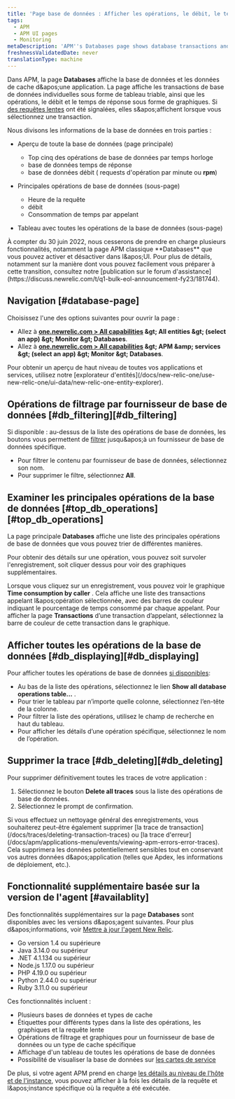 ```yaml
---
title: 'Page base de données : Afficher les opérations, le débit, le temps de réponse'
tags:
  - APM
  - APM UI pages
  - Monitoring
metaDescription: 'APM''s Databases page shows database transactions and slow database queries as tables. It also shows operations, throughput, and query time as charts.'
freshnessValidatedDate: never
translationType: machine
---
```


Dans APM, la page <DNT>**Databases**</DNT> affiche la base de données et les données de cache d&amp;apos;une application. La page affiche les transactions de base de données individuelles sous forme de tableau triable, ainsi que les opérations, le débit et le temps de réponse sous forme de graphiques. Si [des requêtes lentes](/docs/apm/applications-menu/monitoring/viewing-slow-query-details) ont été signalées, elles s&amp;apos;affichent lorsque vous sélectionnez une transaction.

Nous divisons les informations de la base de données en trois parties :

* Aperçu de toute la base de données (page principale)

  * Top cinq des opérations de base de données par temps horloge
  * base de données temps de réponse
  * base de données débit ( requests d&apos;opération par minute ou <DNT>**rpm**</DNT>)

* Principales opérations de base de données (sous-page)

  * Heure de la requête
  * débit
  * Consommation de temps par appelant

* Tableau avec toutes les opérations de la base de données (sous-page)

<Callout variant="important" title="AVIS DE FIN DE VIE">
  À compter du 30 juin 2022, nous cesserons de prendre en charge plusieurs fonctionnalités, notamment la page APM classique <DNT>**Databases**</DNT> que vous pouvez activer et désactiver dans l&amp;apos;UI. Pour plus de détails, notamment sur la manière dont vous pouvez facilement vous préparer à cette transition, consultez notre [publication sur le forum d&apos;assistance](https://discuss.newrelic.com/t/q1-bulk-eol-announcement-fy23/181744).
</Callout>

## Navigation [#database-page]

Choisissez l&apos;une des options suivantes pour ouvrir la page :

* Allez à <DNT>**[one.newrelic.com &gt; All capabilities](https://one.newrelic.com/all-capabilities) &amp;gt; All entities &amp;gt; (select an app) &amp;gt; Monitor &amp;gt; Databases**</DNT>.
* Allez à <DNT>**[one.newrelic.com &gt; All capabilities](https://one.newrelic.com/all-capabilities) &amp;gt; APM &amp;amp; services &amp;gt; (select an app) &amp;gt; Monitor &amp;gt; Databases**</DNT>.

<Callout variant="tip">
  Pour obtenir un aperçu de haut niveau de toutes vos applications et services, utilisez notre [explorateur d&apos;entités](/docs/new-relic-one/use-new-relic-one/ui-data/new-relic-one-entity-explorer).
</Callout>

## Opérations de filtrage par fournisseur de base de données [#db\_filtering][#db_filtering]

Si disponible : au-dessus de la liste des opérations de base de données, les boutons vous permettent de [filtrer](#availablity) jusqu&amp;apos;à un fournisseur de base de données spécifique.

* Pour filtrer le contenu par fournisseur de base de données, sélectionnez son nom.
* Pour supprimer le filtre, sélectionnez <DNT>**All**</DNT>.

## Examiner les principales opérations de la base de données [#top\_db\_operations][#top_db_operations]

La page principale <DNT>**Databases**</DNT> affiche une liste des principales opérations de base de données que vous pouvez trier de différentes manières.

Pour obtenir des détails sur une opération, vous pouvez soit survoler l&apos;enregistrement, soit cliquer dessus pour voir des graphiques supplémentaires.

Lorsque vous cliquez sur un enregistrement, vous pouvez voir le graphique <DNT>**Time consumption by caller**</DNT> . Cela affiche une liste des transactions appelant l&amp;apos;opération sélectionnée, avec des barres de couleur indiquant le pourcentage de temps consommé par chaque appelant. Pour afficher la page <DNT>**Transactions**</DNT> d’une transaction d’appelant, sélectionnez la barre de couleur de cette transaction dans le graphique.

## Afficher toutes les opérations de la base de données [#db\_displaying][#db_displaying]

Pour afficher toutes les opérations de base de données [si disponibles](#availability):

* Au bas de la liste des opérations, sélectionnez le lien <DNT>**Show all database operations table...**</DNT> .
* Pour trier le tableau par n’importe quelle colonne, sélectionnez l’en-tête de la colonne.
* Pour filtrer la liste des opérations, utilisez le champ de recherche en haut du tableau.
* Pour afficher les détails d’une opération spécifique, sélectionnez le nom de l’opération.

## Supprimer la trace [#db\_deleting][#db_deleting]

Pour supprimer définitivement toutes les traces de votre application :

1. Sélectionnez le bouton <DNT>**Delete all traces**</DNT> sous la liste des opérations de base de données.
2. Sélectionnez le prompt de confirmation.

<Callout variant="tip">
  Si vous effectuez un nettoyage général des enregistrements, vous souhaiterez peut-être également supprimer [la trace de transaction](/docs/traces/deleting-transaction-traces) ou [la trace d&apos;erreur](/docs/apm/applications-menu/events/viewing-apm-errors-error-traces). Cela supprimera les données potentiellement sensibles tout en conservant vos autres données d&amp;apos;application (telles que Apdex, les informations de déploiement, etc.).
</Callout>

## Fonctionnalité supplémentaire basée sur la version de l&apos;agent [#availablity]

Des fonctionnalités supplémentaires sur la page <DNT>**Databases**</DNT> sont disponibles avec les versions d&amp;apos;agent suivantes. Pour plus d&amp;apos;informations, voir [Mettre à jour l&apos;agent New Relic](/docs/agents/manage-apm-agents/installation/update-new-relic-agent).

* Go version 1.4 ou supérieure
* Java 3.14.0 ou supérieur
* .NET 4.1.134 ou supérieur
* Node.js 1.17.0 ou supérieur
* PHP 4.19.0 ou supérieur
* Python 2.44.0 ou supérieur
* Ruby 3.11.0 ou supérieur

Ces fonctionnalités incluent :

* Plusieurs bases de données et types de cache
* Étiquettes pour différents types dans la liste des opérations, les graphiques et la requête lente
* Opérations de filtrage et graphiques pour un fournisseur de base de données ou un type de cache spécifique
* Affichage d&apos;un tableau de toutes les opérations de base de données
* Possibilité de visualiser la base de données sur [les cartes de service](/docs/apm/applications-menu/monitoring/service-maps)

De plus, si votre agent APM prend en charge [les détails au niveau de l&apos;hôte et de l&apos;instance](/docs/apm/applications-menu/features/analyze-database-instance-level-performance-issues), vous pouvez afficher à la fois les détails de la requête et l&amp;apos;instance spécifique où la requête a été exécutée.